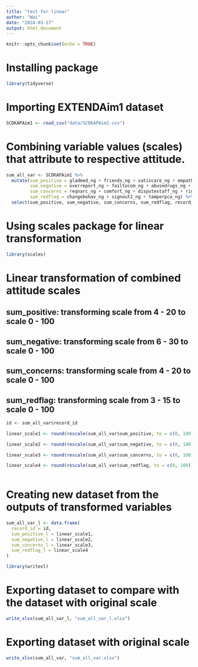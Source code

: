 ```yaml
---
title: "test for linear"
author: "Wai"
date: "2024-03-17"
output: html_document
---
```


```r
knitr::opts_chunk$set(echo = TRUE)
```

# Installing package

```r
library(tidyverse)
```

# Importing EXTENDAim1 dataset

```r
SCDKAPAim1 <- read_csv("data/SCDKAPAim1.csv")
```

# Combining variable values (scales) that attribute to respective attitude. 

```r
sum_all_var <- SCDKAPAim1 %>% 
  mutate(sum_positive = gladmed_ng + friends_ng + satiscare_ng + empathy_ng,
         sum_negative = overreport_ng + failtocom_ng + abusedrugs_ng + manipu_ng + drugseek_ng + frustrate_ng,
         sum_concerns = reqnarc_ng + comfort_ng + disputestaff_ng + ringsbell_ng,
         sum_redflag = changebehav_ng + signout2_ng + tamperpca_ng) %>% 
  select(sum_positive, sum_negative, sum_concerns, sum_redflag, record_id)
```

# Using scales package for linear transformation

```r
library(scales)
```


# Linear transformation of combined attitude scales 

## sum_positive: transforming scale from __4 - 20__ to scale __0 - 100__
## sum_negative: transforming scale from __6 - 30__ to scale __0 - 100__
## sum_concerns: transforming scale from __4 - 20__ to scale __0 - 100__
## sum_redflag: transforming scale from __3 - 15__ to scale __0 - 100__

```r

id <- sum_all_var$record_id

linear_scale1 <- round(rescale(sum_all_var$sum_positive, to = c(0, 100))) 

linear_scale2 <- round(rescale(sum_all_var$sum_negative, to = c(0, 100))) 

linear_scale3 <- round(rescale(sum_all_var$sum_concerns, to = c(0, 100))) 

linear_scale4 <- round(rescale(sum_all_var$sum_redflag, to = c(0, 100))) 
                                     
```

# Creating new dataset from the outputs of transformed variables

```r
sum_all_var_l <- data.frame(
  record_id = id,
  sum_positive_l = linear_scale1,
  sum_negative_l = linear_scale2,
  sum_concerns_l = linear_scale3,
  sum_redflag_l = linear_scale4
)
```


```r
library(writexl)
```

# Exporting dataset to compare with the dataset with original scale

```r
write_xlsx(sum_all_var_l, "sum_all_var_l.xlsx")
```

# Exporting dataset with original scale

```r
write_xlsx(sum_all_var, "sum_all_var.xlsx")
```

